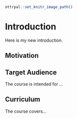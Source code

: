 
```r
ottrpal::set_knitr_image_path()
```

# Introduction
Here is my new introduction.

## Motivation


## Target Audience  

The course is intended for ...

## Curriculum  

The course covers...
